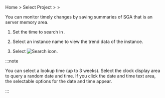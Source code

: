 Home > Select Project > <Cmdname sid="side_reportStat" className="uitext" /> > <Cmdname sid="side_sga" className="uitext" />

You can monitor timely changes by saving summaries of SGA that is an server memory area. 

<ProdImg img='db-stat-sga-size.png' alt='SGA Size' />

1. Set the time to search in <Cmdname sid="time" className="uitext" />.

2. Select an instance name to view the trend data of the instance.

3. Select ![Search icon](/img/ico-btn-search.png).

:::note

You can select a lookup time (up to 3 weeks). Select the clock display area to query a random date and time. If you click the date and time text area, the selectable options for the date and time appear.

:::
